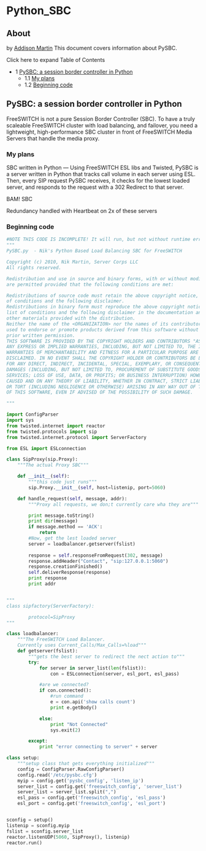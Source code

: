 
# Python_SBC 

 

## About

by [Addison Martin](https://freeswitch.org/confluence/display/~nikko) This document covers information about PySBC.

Click here to expand Table of Contents

* 1 [PySBC: a session border controller in Python](#pysbc-a-session-border-controller-in-python)  
   * 1.1 [My plans](#my-plans)  
   * 1.2 [Beginning code](#beginning-code)

## PySBC: a session border controller in Python

FreeSWITCH is not a pure Session Border Controller (SBC). To have a truly scaleable FreeSWITCH cluster with load balancing, and failover, you need a lightweight, high-performance SBC cluster in front of FreeSWITCH Media Servers that handle the media proxy.

### My plans

SBC written in Python — Using FreeSWITCH ESL libs and Twisted, PySBC is a server written in Python that tracks call volume in each server using ESL. Then, every SIP request PySBC receives, it checks for the lowest loaded server, and responds to the request with a 302 Redirect to that server.

BAM! SBC

Redundancy handled with Heartbeat on 2x of these servers

### Beginning code

```py
#NOTE THIS CODE IS INCOMPLETE! It will run, but not without runtime errors.
"""
PySBC.py  - Nik's Python Based Load Balancing SBC for FreeSWITCH

Copyright (c) 2010, Nik Martin, Server Corps LLC
All rights reserved.

Redistribution and use in source and binary forms, with or without modification,
are permitted provided that the following conditions are met:

Redistributions of source code must retain the above copyright notice, this list
of conditions and the following disclaimer.
Redistributions in binary form must reproduce the above copyright notice, this
list of conditions and the following disclaimer in the documentation and/or
other materials provided with the distribution.
Neither the name of the <ORGANIZATION> nor the names of its contributors may be
used to endorse or promote products derived from this software without specific
prior written permission.
THIS SOFTWARE IS PROVIDED BY THE COPYRIGHT HOLDERS AND CONTRIBUTORS "AS IS" AND
ANY EXPRESS OR IMPLIED WARRANTIES, INCLUDING, BUT NOT LIMITED TO, THE IMPLIED
WARRANTIES OF MERCHANTABILITY AND FITNESS FOR A PARTICULAR PURPOSE ARE
DISCLAIMED. IN NO EVENT SHALL THE COPYRIGHT HOLDER OR CONTRIBUTORS BE LIABLE
FOR ANY DIRECT, INDIRECT, INCIDENTAL, SPECIAL, EXEMPLARY, OR CONSEQUENTIAL
DAMAGES (INCLUDING, BUT NOT LIMITED TO, PROCUREMENT OF SUBSTITUTE GOODS OR
SERVICES; LOSS OF USE, DATA, OR PROFITS; OR BUSINESS INTERRUPTION) HOWEVER
CAUSED AND ON ANY THEORY OF LIABILITY, WHETHER IN CONTRACT, STRICT LIABILITY,
OR TORT (INCLUDING NEGLIGENCE OR OTHERWISE) ARISING IN ANY WAY OUT OF THE USE
OF THIS SOFTWARE, EVEN IF ADVISED OF THE POSSIBILITY OF SUCH DAMAGE.

"""

import ConfigParser
import sys
from twisted.internet import reactor
from twisted.protocols import sip
from twisted.internet.protocol import ServerFactory

from ESL import ESLconnection

class SipProxy(sip.Proxy):
    """The actual Proxy SBC"""

    def __init__(self):
        """this code just runs"""
        sip.Proxy.__init__(self, host=listenip, port=5060)

    def handle_request(self, message, addr):
        """Proxy all requests, we don;t currently care wha they are"""

        print message.toString()
        print dir(message)
        if message.method == 'ACK':
            return
        #Now, get the lest loaded server
        server = loadbalancer.getserver(fslist)
        
        response = self.responseFromRequest(302, message)
        response.addHeader("Contact", "sip:127.0.0.1:5060")
        response.creationFinished()
        self.deliverResponse(response)
        print response
        print addr


"""
class sipfactory(ServerFactory):

        protocol=SipProxy
"""

class loadbalancer:
    """The FreeSWITCH Load Balancer.
    Currently uses Current_Calls/Max_Calls=%load"""
    def getserver(fslist):
        """gets the best server to redirect the nect action to"""
        try:
            for server in server_list(len(fslist)):
                con = ESLconnection(server, esl_port, esl_pass)

            #are we connected?
            if con.connected():
                #run command
                e = con.api('show calls count')
                print e.getBody()

            else:
                print "Not Connected"
                sys.exit(2)

        except:
            print "error connecting to server" + server

class setup:
    """setup class that gets everything initialized"""
    config = ConfigParser.RawConfigParser()
    config.read('/etc/pysbc.cfg')
    myip = config.get('pysbc_config', 'listen_ip')
    server_list = config.get('freeswitch_config', 'server_list')
    server_list = server_list.split(",")
    esl_pass = config.get('freeswitch_config', 'esl_pass')
    esl_port = config.get('freeswitch_config', 'esl_port')


sconfig = setup()
listenip = sconfig.myip
fslist = sconfig.server_list
reactor.listenUDP(5060, SipProxy(), listenip)
reactor.run()
```


